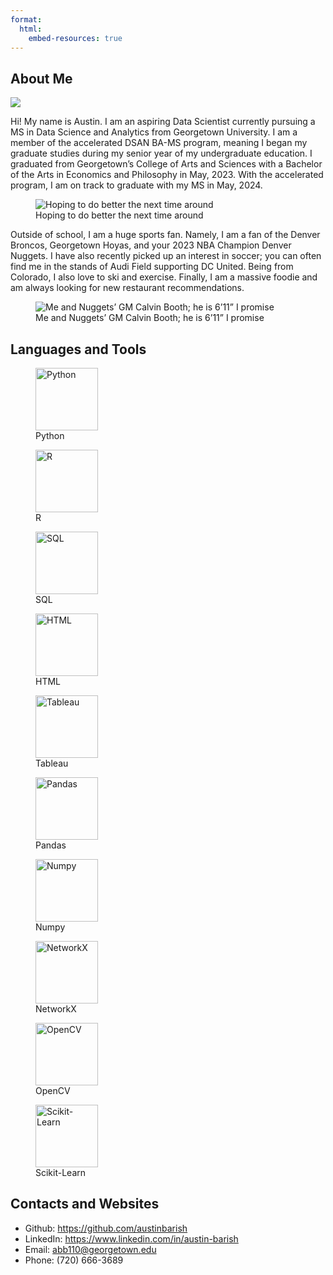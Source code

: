 ```yaml
---
format:
  html:
    embed-resources: true
---
```

## About Me

![](./images/headshot.JPG){fig-alt="Me"}

Hi! My name is Austin. I am an aspiring Data Scientist currently pursuing a MS in Data Science and Analytics from Georgetown University. I am a member of the accelerated DSAN BA-MS program, meaning I began my graduate studies during my senior year of my undergraduate education. I graduated from Georgetown's College of Arts and Sciences with a Bachelor of the Arts in Economics and Philosophy in May, 2023. With the accelerated program, I am on track to graduate with my MS in May, 2024. 

![Hoping to do better the next time around](./images/healey.JPG){fig-align="center"}

Outside of school, I am a huge sports fan. Namely, I am a fan of the Denver Broncos, Georgetown Hoyas, and your 2023 NBA Champion Denver Nuggets. I have also recently picked up an interest in soccer; you can often find me in the stands of Audi Field supporting DC United. Being from Colorado, I also love to ski and exercise. Finally, I am a massive foodie and am always looking for new restaurant recommendations.

![Me and Nuggets' GM Calvin Booth; he is 6'11" I promise](./images/nuggets.jpeg){fig-align="center"}

## Languages and Tools
::: {layout-ncol=5, layout-nrow=2}
![Python](./images/languages-and-tools/python.svg.png){width=100, height=100}

![R](./images/languages-and-tools/rstudio.png){width=100, height=100}

![SQL](./images/languages-and-tools/sql.png){width=100, height=100}

![HTML](./images/languages-and-tools/HTML5.svg.png){width=100, height=100}

![Tableau](./images/languages-and-tools/tableau.svg.png){width=100, height=100}

![Pandas](./images/languages-and-tools/pandas.svg.png){width=100, height=100}

![Numpy](./images/languages-and-tools/numpy.png){width=100, height=100}

![NetworkX](./images/languages-and-tools/networkx.png){width=100, height=100}

![OpenCV](./images/languages-and-tools/opencv.png){width=100, height=100}

![Scikit-Learn](./images/languages-and-tools/scikit.svg.png){width=100, height=100}
:::

## Contacts and Websites
* Github: <https://github.com/austinbarish>
* LinkedIn: <https://www.linkedin.com/in/austin-barish>
* Email: <abb110@georgetown.edu>
* Phone: (720) 666-3689
